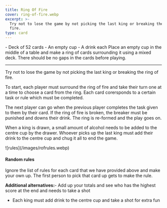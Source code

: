 ```yaml
---
title: Ring Of Fire
cover: ring-of-fire.webp
excerpt: >-
  Try not to lose the game by not picking the last king or breaking the ring of
  fire.
type: card
---
```


<GameHero
  cover="/BeerGoggleGames/images/ring-of-fire.webp"
  alt="Ring Of Fire"
/>

<GameSection title="Equipment" icon="/BeerGoggleGames/images/liquor.webp">
-   Deck of 52 cards
-   An empty cup
-   A drink each
</GameSection>

<GameSection title="Setup" icon="/BeerGoggleGames/images/settings.webp">
Place an empty cup in the middle of a table and make a ring of cards surrounding it using a mixed deck. There should be no gaps in the cards before playing.

* * *
</GameSection>

<GameSection title="Aim of the Game" icon="/BeerGoggleGames/images/target.webp">
<p>Try not to lose the game by not picking the last king or breaking the ring of fire.</p>
</GameSection>

<GameSection title="How to Play" icon="/BeerGoggleGames/images/question.webp">
To start, each player must surround the ring of fire and take their turn one at a time to choose a card from the ring. Each card corersponds to a certain task or rule which must be completed.

The next player can go when the previous player completes the task given to them by their card. If the ring of fire is broken, the breaker must be punished and downs their drink. The ring is re-formed and the play goes on.

When a king is drawn, a small amount of alcohol needs to be added to the centre cup by the drawer. Whoever picks up the last king must add their drink to the centre cup and chug it all to end the game.
</GameSection>

<GameSection title="Rules" icon="/BeerGoggleGames/images/rules.webp">
<p>![rules](/images/rofrules.webp)</p>
</GameSection>

<GameSection title="Special Edition" icon="/BeerGoggleGames/images/special.webp">

<h4>Random rules</h4>

Ignore the list of rules for each card that we have provided above and make your own up. The first person to pick that card up gets to make the rule.

**Additional alternatives:**-   Add up your totals and see who has the highest score at the end and needs to take a shot
-   Each king must add drink to the centre cup and take a shot for extra fun
</GameSection>

<ShareButtons title="Ring Of Fire" />

<FeedbackCard>
</FeedbackCard>
